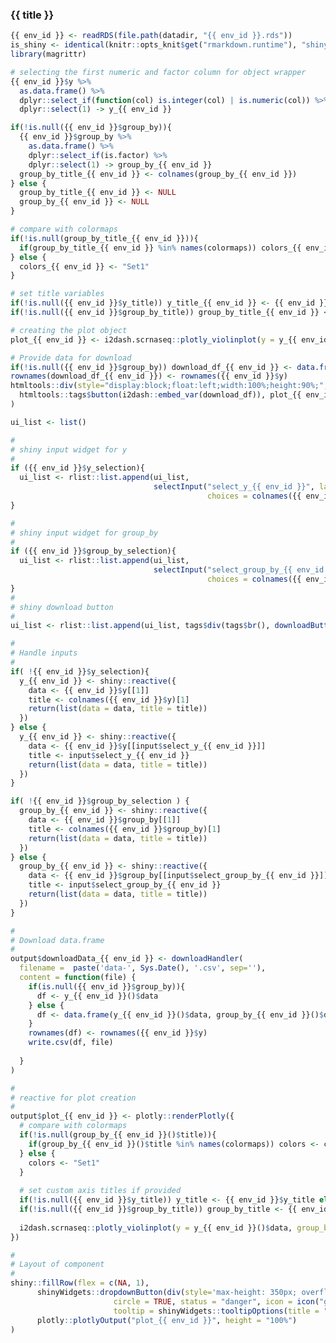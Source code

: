 
### {{ title }}

<!-- Component created on {{ date }} -->

```r
{{ env_id }} <- readRDS(file.path(datadir, "{{ env_id }}.rds"))
is_shiny <- identical(knitr::opts_knit$get("rmarkdown.runtime"), "shiny")
library(magrittr)
```

```r
# selecting the first numeric and factor column for object wrapper 
{{ env_id }}$y %>%
  as.data.frame() %>%
  dplyr::select_if(function(col) is.integer(col) | is.numeric(col)) %>%
  dplyr::select(1) -> y_{{ env_id }}

if(!is.null({{ env_id }}$group_by)){
  {{ env_id }}$group_by %>%
    as.data.frame() %>%
    dplyr::select_if(is.factor) %>%
    dplyr::select(1) -> group_by_{{ env_id }}
  group_by_title_{{ env_id }} <- colnames(group_by_{{ env_id }})
} else {
  group_by_title_{{ env_id }} <- NULL
  group_by_{{ env_id }} <- NULL
}

# compare with colormaps
if(!is.null(group_by_title_{{ env_id }})){
  if(group_by_title_{{ env_id }} %in% names(colormaps)) colors_{{ env_id }} <- colormaps[[group_by_title_{{ env_id }}]] else colors_{{ env_id }} <- "Set1"
} else {
  colors_{{ env_id }} <- "Set1"
}

# set title variables
if(!is.null({{ env_id }}$y_title)) y_title_{{ env_id }} <- {{ env_id }}$y_title else y_title_{{ env_id }} <- colnames(y_{{ env_id }})
if(!is.null({{ env_id }}$group_by_title)) group_by_title_{{ env_id }} <- {{ env_id }}$group_by_title

# creating the plot object
plot_{{ env_id }} <- i2dash.scrnaseq::plotly_violinplot(y = y_{{ env_id }}[,1], group_by = group_by_{{ env_id }}[,1], y_title = y_title_{{ env_id }}, group_by_title = group_by_title_{{ env_id }}, colors = colors_{{ env_id }})

# Provide data for download
if(!is.null({{ env_id }}$group_by)) download_df_{{ env_id }} <- data.frame(y_{{ env_id }}, group_by_{{ env_id }}) else download_df_{{ env_id }} <- data.frame(y_{{ env_id }})
rownames(download_df_{{ env_id }}) <- rownames({{ env_id }}$y)
htmltools::div(style="display:block;float:left;width:100%;height:90%;",
  htmltools::tags$button(i2dash::embed_var(download_df)), plot_{{ env_id }}
)
```

```r
ui_list <- list()

#
# shiny input widget for y
#
if ({{ env_id }}$y_selection){
  ui_list <- rlist::list.append(ui_list,
                                selectInput("select_y_{{ env_id }}", label = "Select observations:",
                                            choices = colnames({{ env_id }}$y[lapply({{ env_id }}$y,class) =="numeric" | lapply({{ env_id }}$y,class) =="integer"])))
}

#
# shiny input widget for group_by
#
if ({{ env_id }}$group_by_selection){
  ui_list <- rlist::list.append(ui_list,
                                selectInput("select_group_by_{{ env_id }}", label = "Group observations by:",
                                            choices = colnames({{ env_id }}$group_by[lapply({{ env_id }}$group_by,class) =="factor"])))
}
#
# shiny download button
#
ui_list <- rlist::list.append(ui_list, tags$div(tags$br(), downloadButton('downloadData_{{ env_id }}', 'Download data')))

#
# Handle inputs
#
if( !{{ env_id }}$y_selection){
  y_{{ env_id }} <- shiny::reactive({
    data <- {{ env_id }}$y[[1]]
    title <- colnames({{ env_id }}$y)[1]
    return(list(data = data, title = title))
  })
} else {
  y_{{ env_id }} <- shiny::reactive({
    data <- {{ env_id }}$y[[input$select_y_{{ env_id }}]]
    title <- input$select_y_{{ env_id }}
    return(list(data = data, title = title))
  })
}

if( !{{ env_id }}$group_by_selection ) {
  group_by_{{ env_id }} <- shiny::reactive({
    data <- {{ env_id }}$group_by[[1]]
    title <- colnames({{ env_id }}$group_by)[1]
    return(list(data = data, title = title))
  })
} else {
  group_by_{{ env_id }} <- shiny::reactive({
    data <- {{ env_id }}$group_by[[input$select_group_by_{{ env_id }}]]
    title <- input$select_group_by_{{ env_id }}
    return(list(data = data, title = title))
  })
}

#
# Download data.frame
#
output$downloadData_{{ env_id }} <- downloadHandler(
  filename =  paste('data-', Sys.Date(), '.csv', sep=''),
  content = function(file) {
    if(is.null({{ env_id }}$group_by)){
      df <- y_{{ env_id }}()$data
    } else {
      df <- data.frame(y_{{ env_id }}()$data, group_by_{{ env_id }}()$data)
    }
    rownames(df) <- rownames({{ env_id }}$y)
    write.csv(df, file)
    
  }
)

#
# reactive for plot creation
#
output$plot_{{ env_id }} <- plotly::renderPlotly({
  # compare with colormaps
  if(!is.null(group_by_{{ env_id }}()$title)){
    if(group_by_{{ env_id }}()$title %in% names(colormaps)) colors <- colormaps[[group_by_{{ env_id }}()$title]] else colors <- "Set1"
  } else {
    colors <- "Set1"
  }
  
  # set custom axis titles if provided
  if(!is.null({{ env_id }}$y_title)) y_title <- {{ env_id }}$y_title else y_title <- y_{{ env_id }}()$title
  if(!is.null({{ env_id }}$group_by_title)) group_by_title <- {{ env_id }}$group_by_title else group_by_title <- group_by_{{ env_id }}()$title
  
  i2dash.scrnaseq::plotly_violinplot(y = y_{{ env_id }}()$data, group_by = group_by_{{ env_id }}()$data, y_title = y_title, group_by_title = group_by_title, colors = colors)
})

#
# Layout of component
#
shiny::fillRow(flex = c(NA, 1),
      shinyWidgets::dropdownButton(div(style='max-height: 350px; overflow-x: auto;',do.call(shiny::inputPanel, ui_list)),
                       circle = TRUE, status = "danger", icon = icon("gear"), width = "300px",
                       tooltip = shinyWidgets::tooltipOptions(title = "Click, to change plot settings:")),
      plotly::plotlyOutput("plot_{{ env_id }}", height = "100%")
)
```



